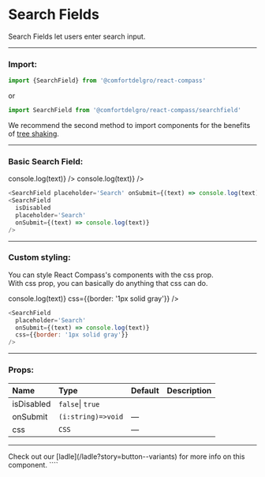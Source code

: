 
# Search Fields

Search Fields let users enter search input.

---

### Import:

```js
import {SearchField} from '@comfortdelgro/react-compass'
```

or

```js
import SearchField from '@comfortdelgro/react-compass/searchfield'
```

We recommend the second method to import components for the benefits of [tree shaking](https://developer.mozilla.org/en-US/docs/Glossary/Tree_shaking).

---

### Basic Search Field:

<section className={styles.avatarShowcaseContainer}>
  <SearchField placeholder='Search' onSubmit={(text) => console.log(text)} />
  <SearchField
    isDisabled
    placeholder='Search'
    onSubmit={(text) => console.log(text)}
  />
</section>

```js
<SearchField placeholder='Search' onSubmit={(text) => console.log(text)} />
<SearchField
  isDisabled
  placeholder='Search'
  onSubmit={(text) => console.log(text)}
/>
```

---

### Custom styling:

You can style React Compass's components with the css prop. <br/>
With css prop, you can basically do anything that css can do.

<section className={styles.avatarShowcaseContainer}>
  <SearchField
    placeholder='Search'
    onSubmit={(text) => console.log(text)}
    css={{border: '1px solid gray'}}
  />
</section>

```js
<SearchField
  placeholder='Search'
  onSubmit={(text) => console.log(text)}
  css={{border: '1px solid gray'}}
/>
```

---

### Props:

| Name       | Type               | Default | Description |
| :--------- | :----------------- | :------ | :---------- |
| isDisabled | `false`\| `true`   |         |             |
| onSubmit   | `(i:string)=>void` | —       |             |
| css        | `CSS`              | —       |             |

---

<Callout>
  Check out our [ladle](/ladle?story=button--variants) for more info on this
  component.
</Callout>
````
